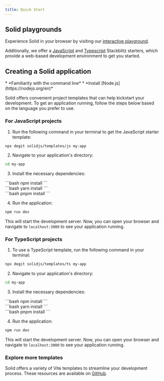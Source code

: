 ```yaml
---
title: Quick Start
---
```


## Solid playgrounds

Experience Solid in your browser by visiting our [interactive playground](https://playground.solidjs.com/).

Additionally, we offer a [JavaScript](https://stackblitz.com/github/solidjs/templates/tree/master/js) and [Typescript](https://stackblitz.com/github/solidjs/templates/tree/master/ts) Stackblitz starters, which provide a web-based development environment to get you started.

## Creating a Solid application

<Callout title="Prerequisites:" showType={false}>
	* *Familiarity with the command line* * *Install
	[Node.js](https://nodejs.org/en)*
</Callout>

Solid offers convenient project templates that can help kickstart your development.
To get an application running, follow the steps below based on the language you prefer to use.

### For JavaScript projects

1. Run the following command in your terminal to get the JavaScript starter template:

```bash
npx degit solidjs/templates/js my-app
```

2. Navigate to your application's directory:

```bash
cd my-app
```

3. Install the necessary dependencies:

<TabsCodeBlocks>
<div id="npm">
```bash
npm install
```
</div>

<div id="yarn">```bash yarn install ```</div>

<div id="pnpm">
```bash
pnpm install
```
</div>
</TabsCodeBlocks>

4. Run the application:

```bash
npm run dev
```

This will start the development server.
Now, you can open your browser and navigate to `localhost:3000` to see your application running.

### For TypeScript projects

1. To use a TypeScript template, run the following command in your terminal:

```bash
npx degit solidjs/templates/ts my-app
```

2. Navigate to your application's directory:

```bash
cd my-app
```

3. Install the necessary dependencies:

<TabsCodeBlocks>
<div id="npm">
```bash
npm install
```
</div>

<div id="yarn">```bash yarn install ```</div>

<div id="pnpm">
```bash
pnpm install
```
</div>
</TabsCodeBlocks>

4. Run the application:

```bash
npm run dev
```

This will start the development server.
Now, you can open your browser and navigate to `localhost:3000` to see your application running.

### Explore more templates

Solid offers a variety of Vite templates to streamline your development process.
These resources are available on [GitHub](https://github.com/solidjs/templates).

